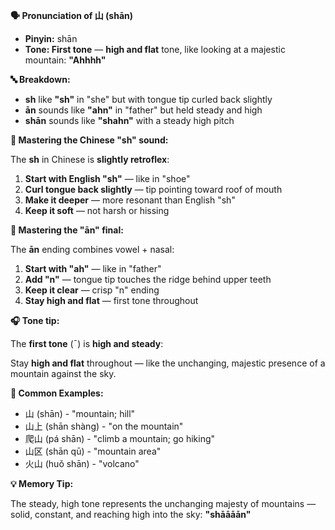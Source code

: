 **🗣️ Pronunciation of 山 (shān)**

- **Pinyin:** shān
- **Tone: First tone** — **high and flat** tone, like looking at a majestic mountain: **"Ahhhh"**

**🔤 Breakdown:**

- **sh** like **"sh"** in "she" but with tongue tip curled back slightly
- **ān** sounds like **"ahn"** in "father" but held steady and high
- **shān** sounds like **"shahn"** with a steady high pitch

**🎯 Mastering the Chinese "sh" sound:**

The **sh** in Chinese is **slightly retroflex**:

1. **Start with English "sh"** — like in "shoe"
2. **Curl tongue back slightly** — tip pointing toward roof of mouth
3. **Make it deeper** — more resonant than English "sh"
4. **Keep it soft** — not harsh or hissing

**🎯 Mastering the "ān" final:**

The **ān** ending combines vowel + nasal:

1. **Start with "ah"** — like in "father"
2. **Add "n"** — tongue tip touches the ridge behind upper teeth
3. **Keep it clear** — crisp "n" ending
4. **Stay high and flat** — first tone throughout

**🎧 Tone tip:**

The **first tone** (ˉ) is **high and steady**:

Stay **high and flat** throughout — like the unchanging, majestic presence of a mountain against the
sky.

**📝 Common Examples:**

- 山 (shān) - "mountain; hill"
- 山上 (shān shàng) - "on the mountain"
- 爬山 (pá shān) - "climb a mountain; go hiking"
- 山区 (shān qū) - "mountain area"
- 火山 (huǒ shān) - "volcano"

**💡 Memory Tip:**

The steady, high tone represents the unchanging majesty of mountains — solid, constant, and reaching
high into the sky: **"shāāāān"**
